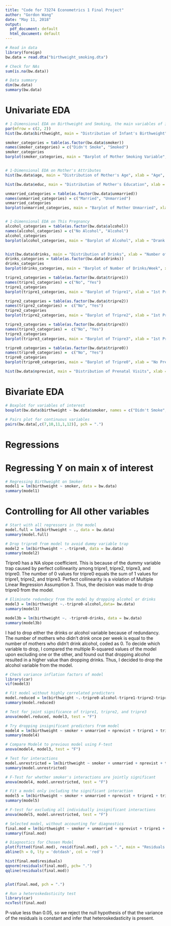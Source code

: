 ---
title: "Code for 73274 Econometrics 1 Final Project"
author: "Gordon Wang"
date: "May 11, 2018"
output:
  pdf_document: default
  html_document: default
---

```{r}
# Read in data
library(foreign)
bw.data = read.dta("birthweight_smoking.dta")

# Check for NAs
sum(is.na(bw.data))

# Data summary
dim(bw.data)
summary(bw.data)
```


# Univariate EDA
```{r}
# 1-Dimensional EDA on Birthweight and Smoking, the main variables of interest
par(mfrow = c(2, 2))
hist(bw.data$birthweight, main = "Distribution of Infant's Birthweight", xlab = "Birthweight of Infant (g)", ylab = "Frequency", col = "red")

smoker_categories = table(as.factor(bw.data$smoker))
names(smoker_categories) = c("Didn't Smoke", "Smoked")
smoker_categories
barplot(smoker_categories, main = "Barplot of Mother Smoking Variable", xlab = "Smoked During Pregnancy", ylab = "Frequency")


# 1-Dimensional EDA on Mother's Attributes
hist(bw.data$age, main = "Distribution of Mother's Age", xlab = "Age", ylab = "Frequency", col = "blue")

hist(bw.data$educ, main = "Distribution of Mother's Education", xlab = "Education (years)", ylab = "Frequency", col = "cornflowerblue")

unmarried_categories = table(as.factor(bw.data$unmarried))
names(unmarried_categories) = c("Married", "Unmarried")
unmarried_categories
barplot(unmarried_categories, main = "Barplot of Mother Unmarried", xlab = "Mother's Marriage Status", ylab = "Frequency")


# 1-Dimensional EDA on This Pregnancy
alcohol_categories = table(as.factor(bw.data$alcohol))
names(alcohol_categories) = c("No Alcohol", "Alcohol")
alcohol_categories
barplot(alcohol_categories, main = "Barplot of Alcohol", xlab = "Drank Alcohol During Pregnancy", ylab = "Frequency")


hist(bw.data$drinks, main = "Distribution of Drinks", xlab = "Number of Drinks/Week", ylab = "Frequency", col = "orange")
drinks_categories = table(as.factor(bw.data$drinks))
drinks_categories
barplot(drinks_categories, main = "Barplot of Number of Drinks/Week", xlab = "Drinks/Week", ylab = "Frequency")

tripre1_categories = table(as.factor(bw.data$tripre1))
names(tripre1_categories) = c("No", "Yes")
tripre1_categories
barplot(tripre1_categories, main = "Barplot of Tripre1", xlab = "1st Prenatal Care Visit in 1st Trimester", ylab = "Frequency")

tripre2_categories = table(as.factor(bw.data$tripre2))
names(tripre2_categories) =  c("No", "Yes")
tripre2_categories
barplot(tripre2_categories, main = "Barplot of Tripre2", xlab = "1st Prenatal Care Visit in 2nd Trimester", ylab = "Frequency")

tripre3_categories = table(as.factor(bw.data$tripre3))
names(tripre3_categories) =  c("No", "Yes")
tripre3_categories
barplot(tripre3_categories, main = "Barplot of Tripre3", xlab = "1st Prenatal Care Visit in 3rd Trimester", ylab = "Frequency")

tripre0_categories = table(as.factor(bw.data$tripre0))
names(tripre0_categories) =  c("No", "Yes")
tripre0_categories
barplot(tripre0_categories, main = "Barplot of Tripre0", xlab = "No Prenatal Visits", ylab = "Frequency")

hist(bw.data$nprevist, main = "Distribution of Prenatal Visits", xlab = "Total Number of Prenatal Visits", ylab = "Frequency", col = "blue")
```

# Bivariate EDA
```{r}
# Boxplot for variables of interest
boxplot(bw.data$birthweight ~ bw.data$smoker, names = c("Didn't Smoke", "Smoked"), main = "Birthweight vs Smoking", xlab = "Mother Smoking During Pregnancy", ylab = "Infant Birthweight (g)", col = "slategray4")

# Pairs plot for continuous variables
pairs(bw.data[,c(7,10,11,1,12)], pch = ".")
```


# Regressions

# Regressing Y on main x of interest
```{r}
# Regressing Birthweight on Smoker
model1 = lm(birthweight ~ smoker, data = bw.data)
summary(model1)
```

# Controlling for All other variables
```{r}
# Start with all regressors in the model
model.full = lm(birthweight ~ ., data = bw.data)
summary(model.full)

# Drop tripre0 from model to avoid dummy variable trap
model2 = lm(birthweight ~ .-tripre0, data = bw.data)
summary(model2)
```

Tripre0 has a NA slope coefficient. This is because of the dummy variable trap caused by perfect collinearity among tripre1, tripre2, tripre3, and tripre0. The number of 0 values for tripre0 equals the sum of 1 values for tripre1, tripre2, and tripre3. Perfect collinearity is a violation of Multiple Linear Regression Assumption 3. Thus, the decision was made to drop tripre0 from the model.


```{r}
# Eliminate redundacy from the model by dropping alcohol or drinks
model3 = lm(birthweight ~.-tripre0-alcohol,data= bw.data)
summary(model3)

model3b = lm(birthweight ~. -tripre0-drinks, data = bw.data)
summary(model3b)
```

I had to drop either the drinks or alcohol variable because of redundancy. The number of mothers who didn't drink once per week is equal to the number of mothers who didn't drink alcohol, coded as 0. To decide which variable to drop, I compared the multiple R-squared values of the model upon excluding one or the other, and found out that dropping alcohol resulted in a higher value than dropping drinks. Thus, I decided to drop the alcohol variable from the model.

```{r}
# Check variance inflation factors of model
library(car)
vif(model3)

# Fit model without highly correlated predicters
model.reduced = lm(birthweight ~.-tripre0-alcohol-tripre1-tripre2-tripre3,data = bw.data)
summary(model.reduced)

# Test for joint significance of tripre1, tripre2, and tripre3
anova(model.reduced, model3, test = "F")
```

```{r}
# Try dropping insignificant predictors from model
model4 = lm(birthweight ~ smoker + unmarried + nprevist + tripre1 + tripre2 + tripre3, data = bw.data)
summary(model4)

# Compare Model4 to previous model using F-test
anova(model4, model3, test = "F")
```

```{r}
# Test for interactions
model.unrestricted = lm(birthweight ~ smoker + unmarried + nprevist + tripre1 + tripre2 + tripre3 + smoker*nprevist + smoker*unmarried + smoker*tripre1 + smoker*tripre2 + smoker*tripre3, data = bw.data)
summary(model.unrestricted)

# F-Test for whether smoker's interactions are jointly significant
anova(model4, model.unrestricted, test = "F")

# Fit a model only including the significant interaction
model5 = lm(birthweight ~ smoker + unmarried + nprevist + tripre1 + tripre2 + tripre3 + smoker*unmarried, data = bw.data)
summary(model5)

# F-test for excluding all individually insignificant interactions
anova(model5, model.unrestricted, test = "F")
```

```{r}
# Selected model, without accounting for diagnostics
final.mod = lm(birthweight ~ smoker + unmarried + nprevist + tripre1 + tripre2 + tripre3 + smoker*unmarried, data = bw.data)
summary(final.mod)

# Diagnostics for Chosen Model
plot(fitted(final.mod), resid(final.mod), pch = ".", main = "Residuals vs Fitted", xlab = "Fitted Values", ylab = "Residual Values")
abline(h = 0, lty = 'dotdash', col = 'red')

hist(final.mod$residuals)
qqnorm(residuals(final.mod), pch= ".")
qqline(residuals(final.mod))


plot(final.mod, pch = ".")
```


```{r}
# Run a heteroskedasticity test
library(car)
ncvTest(final.mod)
```
P-value less than 0.05, so we reject the null hypothesis of that the variance of the residuals is constant and infer that heteroskedasticity is present.


